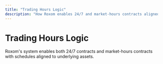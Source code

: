 ```yaml
---
title: "Trading Hours Logic"
description: "How Roxom enables 24/7 and market-hours contracts aligned to underlying assets"
---
```


# Trading Hours Logic

Roxom's system enables both 24/7 contracts and market-hours contracts with schedules aligned to underlying assets.